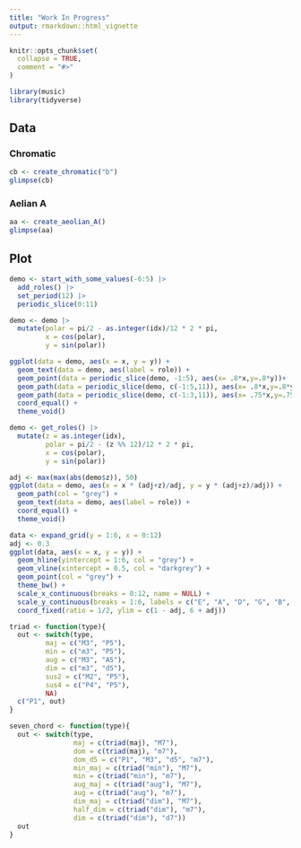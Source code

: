 ```yaml
---
title: "Work In Progress"
output: rmarkdown::html_vignette
---
```


```r
knitr::opts_chunk$set(
  collapse = TRUE,
  comment = "#>"
)
```

```r
library(music)
library(tidyverse)
```


## Data


### Chromatic

```r
cb <- create_chromatic("b")
glimpse(cb)
```

### Aelian A

```r
aa <- create_aeolian_A()
glimpse(aa)
```


## Plot

```r
demo <- start_with_some_values(-6:5) |>
  add_roles() |>
  set_period(12) |>
  periodic_slice(0:11)
```

```r
demo <- demo |>
  mutate(polar = pi/2 - as.integer(idx)/12 * 2 * pi,
         x = cos(polar),
         y = sin(polar))

ggplot(data = demo, aes(x = x, y = y)) +
  geom_text(data = demo, aes(label = role)) + 
  geom_point(data = periodic_slice(demo, -1:5), aes(x= .8*x,y=.8*y))+
  geom_path(data = periodic_slice(demo, c(-1:5,11)), aes(x= .8*x,y=.8*y))+
  geom_path(data = periodic_slice(demo, c(-1:3,11)), aes(x= .75*x,y=.75*y),col="red")+
  coord_equal() +
  theme_void()
```



```r
demo <- get_roles() |>
  mutate(z = as.integer(idx),
         polar = pi/2 - (z %% 12)/12 * 2 * pi,
         x = cos(polar),
         y = sin(polar))
```

```r
adj <- max(max(abs(demo$z)), 50)
ggplot(data = demo, aes(x = x * (adj+z)/adj, y = y * (adj+z)/adj)) +
  geom_path(col = "grey") + 
  geom_text(data = demo, aes(label = role)) + 
  coord_equal() +
  theme_void()
```


```r
data <- expand_grid(y = 1:6, x = 0:12)
adj <- 0.3
ggplot(data, aes(x = x, y = y)) +
  geom_hline(yintercept = 1:6, col = "grey") +
  geom_vline(xintercept = 0.5, col = "darkgrey") +
  geom_point(col = "grey") +
  theme_bw() +
  scale_x_continuous(breaks = 0:12, name = NULL) +
  scale_y_continuous(breaks = 1:6, labels = c("E", "A", "D", "G", "B", "E"), name = NULL) +
  coord_fixed(ratio = 1/2, ylim = c(1 - adj, 6 + adj))
```

```r
triad <- function(type){
  out <- switch(type,
         maj = c("M3", "P5"),
         min = c("m3", "P5"),
         aug = c("M3", "A5"),
         dim = c("m3", "d5"),
         sus2 = c("M2", "P5"),
         sus4 = c("P4", "P5"),
         NA)
  c("P1", out)
}
```

```r
seven_chord <- function(type){
  out <- switch(type,
                maj = c(triad(maj), "M7"),
                dom = c(triad(maj), "m7"),
                dom_d5 = c("P1", "M3", "d5", "m7"),
                min_maj = c(triad("min"), "M7"),
                min = c(triad("min"), "m7"),
                aug_maj = c(triad("aug"), "M7"),
                aug = c(triad("aug"), "m7"),
                dim_maj = c(triad("dim"), "M7"),
                half_dim = c(triad("dim"), "m7"),
                dim = c(triad("dim"), "d7"))
  out
}
```

